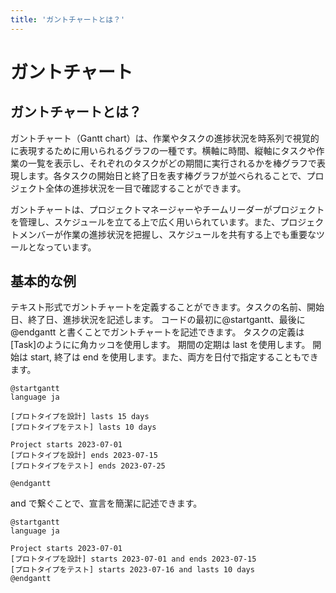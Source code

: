 ```yaml
---
title: 'ガントチャートとは？'
---
```


# ガントチャート

## ガントチャートとは？

ガントチャート（Gantt chart）は、作業やタスクの進捗状況を時系列で視覚的に表現するために用いられるグラフの一種です。横軸に時間、縦軸にタスクや作業の一覧を表示し、それぞれのタスクがどの期間に実行されるかを棒グラフで表現します。各タスクの開始日と終了日を表す棒グラフが並べられることで、プロジェクト全体の進捗状況を一目で確認することができます。

ガントチャートは、プロジェクトマネージャーやチームリーダーがプロジェクトを管理し、スケジュールを立てる上で広く用いられています。また、プロジェクトメンバーが作業の進捗状況を把握し、スケジュールを共有する上でも重要なツールとなっています。

## 基本的な例

テキスト形式でガントチャートを定義することができます。タスクの名前、開始日、終了日、進捗状況を記述します。
コードの最初に@startgantt、最後に@endgantt と書くことでガントチャートを記述できます。
タスクの定義は[Task]のようにに角カッコを使用します。
期間の定期は last を使用します。
開始は start, 終了は end を使用します。また、両方を日付で指定することもできます。

```
@startgantt
language ja

[プロトタイプを設計] lasts 15 days
[プロトタイプをテスト] lasts 10 days

Project starts 2023-07-01
[プロトタイプを設計] ends 2023-07-15
[プロトタイプをテスト] ends 2023-07-25

@endgantt
```

and で繋ぐことで、宣言を簡潔に記述できます。

```
@startgantt
language ja

Project starts 2023-07-01
[プロトタイプを設計] starts 2023-07-01 and ends 2023-07-15
[プロトタイプをテスト] starts 2023-07-16 and lasts 10 days
@endgantt

```
